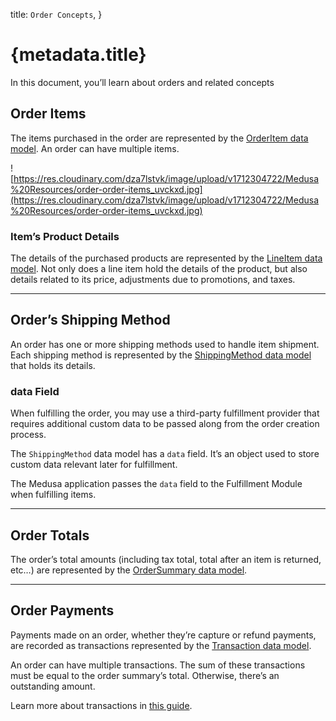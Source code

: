  title: `Order Concepts`,
}

# {metadata.title}

In this document, you’ll learn about orders and related concepts

## Order Items

The items purchased in the order are represented by the [OrderItem data model](/references/order/models/OrderItem). An order can have multiple items.

![https://res.cloudinary.com/dza7lstvk/image/upload/v1712304722/Medusa%20Resources/order-order-items_uvckxd.jpg](https://res.cloudinary.com/dza7lstvk/image/upload/v1712304722/Medusa%20Resources/order-order-items_uvckxd.jpg)

### Item’s Product Details

The details of the purchased products are represented by the [LineItem data model](/references/order/models/LineItem). Not only does a line item hold the details of the product, but also details related to its price, adjustments due to promotions, and taxes.

---

## Order’s Shipping Method

An order has one or more shipping methods used to handle item shipment. Each shipping method is represented by the [ShippingMethod data model](/references/order/models/ShippingMethod) that holds its details.

### data Field

When fulfilling the order, you may use a third-party fulfillment provider that requires additional custom data to be passed along from the order creation process.

The `ShippingMethod` data model has a `data` field. It’s an object used to store custom data relevant later for fulfillment.

The Medusa application passes the `data` field to the Fulfillment Module when fulfilling items.

---

## Order Totals

The order’s total amounts (including tax total, total after an item is returned, etc…) are represented by the [OrderSummary data model](/references/order/models/OrderSummary).

---

## Order Payments

Payments made on an order, whether they’re capture or refund payments, are recorded as transactions represented by the [Transaction data model](/references/order/models/Transaction).

An order can have multiple transactions. The sum of these transactions must be equal to the order summary’s total. Otherwise, there’s an outstanding amount.

Learn more about transactions in [this guide](../transactions/page.mdx).
